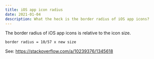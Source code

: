 ```yaml
---
title: iOS app icon radius
date: 2021-01-04
description: What the heck is the border radius of iOS app icons?
---
```


The border radius of iOS app icons is relative to the icon size.

```
border radius = 10/57 x new size
```

See: https://stackoverflow.com/a/10239376/1345618
